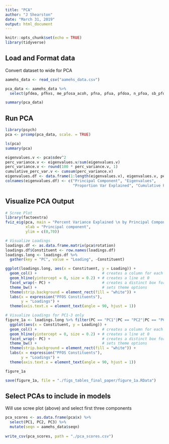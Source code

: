 ```yaml
---
title: "PCA"
author: "J Shearston"
date: "March 31, 2019"
output: html_document
---
```


```r

knitr::opts_chunk$set(echo = TRUE)
library(tidyverse)

```

## Load and Format data
Convert dataset to wide for PCA

```r

aamehs_data <- read_csv("aamehs_data.csv")

pca_data <- aamehs_data %>% 
  select(pfdea, pfhxs, me_pfosa_acoh, pfna, pfua, pfdoa, n_pfoa, sb_pfoa, n_pfos, sm_pfos)

summary(pca_data)

```


## Run PCA

```r

library(psych)
pca <- prcomp(pca_data, scale. = TRUE) 

ls(pca)
summary(pca)

eigenvalues.v <- pca$sdev^2
perc_variance.v <- eigenvalues.v/sum(eigenvalues.v)
perc_variance.v <- round(100 * perc_variance.v, 1)
cumulative_perc_var.v <- cumsum(perc_variance.v)
eigenvalues.df <- data.frame(1:length(eigenvalues.v), eigenvalues.v, perc_variance.v, cumulative_perc_var.v)
colnames(eigenvalues.df) <- c("Principal Component", "Eigenvalues", 
                              "Proportion Var Explained", "Cumulative Proportion")

```


## Visualize PCA Output

```r

# Scree Plot
library(factoextra)
fviz_eig(pca, main = "Percent Variance Explained \n by Principal Component",
         xlab = "Principal component",
         ylim = c(0,70)) 

# Visualize Loadings
loadings.df <- as.data.frame.matrix(pca$rotation) 
loadings.df$Constituent <- row.names(loadings.df)
loadings.long <- loadings.df %>% 
  gather(key = "PC", value = "Loading", -Constituent) 

ggplot(loadings.long, aes(x = Constituent, y = Loading)) + 
  geom_col() +                             # creates a column for each loading
  geom_hline(yintercept = 0, size = 0.2) + # creates a line at 0
  facet_wrap(~ PC) +                       # creates a distinct box for each PC 
  theme_bw() +                             # sets theme options
  theme(strip.background = element_rect(fill = "white")) +
  labs(x = expression("PFOS Constituents"),
       y = "Loadings") +
  theme(axis.text.x = element_text(angle = 90, hjust = 1))

# Visualize Loadings for PC1-3 only
figure_1a <- loadings.long %>% filter(PC == "PC1"|PC == "PC2"|PC == "PC3") %>% 
  ggplot(aes(x = Constituent, y = Loading)) + 
  geom_col() +                             # creates a column for each loading
  geom_hline(yintercept = 0, size = 0.2) + # creates a line at 0
  facet_wrap(~ PC) +                       # creates a distinct box for each PC 
  theme_bw() +                             # sets theme options
  theme(strip.background = element_rect(fill = "white")) +
  labs(x = expression("PFOS Constituents"),
       y = "Loadings") +
  theme(axis.text.x = element_text(angle = 90, hjust = 1))

figure_1a

save(figure_1a, file = "./figs_tables_final_paper/figure_1a.RData")

```


## Select PCAs to include in models

Will use scree plot (above) and select first three components

```r

pca_scores <- as.data.frame(pca$x) %>% 
  select(PC1, PC2, PC3) %>% 
  mutate(seqn = aamehs_data$seqn)
  
write_csv(pca_scores, path = "./pca_scores.csv")

```

